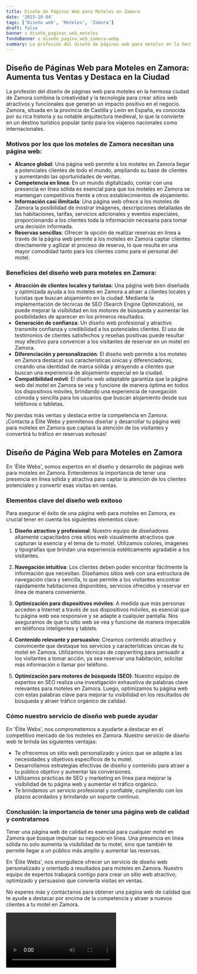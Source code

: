 ```yaml
---
title: Diseño de Páginas Web para Moteles en Zamora
date: '2023-10-04'
tags: ['Diseño web', 'Moteles', 'Zamora']
draft: false
banner : diseño_paginas_web_moteles
fondoBanner : diseño_pagina_web_zamora.webp
summary: La profesión del diseño de páginas web para moteles en la hermosa ciudad de Zamora combina la creatividad y la tecnología para crear sitios web atractivos y funcionales que generan un impacto positivo en el negocio. Zamora, situada en la provincia de Castilla y León en España, es conocida por su rica historia y su notable arquitectura medieval, lo que la convierte en un destino turístico popular tanto para los viajeros nacionales como internacionales.
---
```


## Diseño de Páginas Web para Moteles en Zamora: Aumenta tus Ventas y Destaca en la Ciudad

La profesión del diseño de páginas web para moteles en la hermosa ciudad de Zamora combina la creatividad y la tecnología para crear sitios web atractivos y funcionales que generan un impacto positivo en el negocio. Zamora, situada en la provincia de Castilla y León en España, es conocida por su rica historia y su notable arquitectura medieval, lo que la convierte en un destino turístico popular tanto para los viajeros nacionales como internacionales.

### Motivos por los que los moteles de Zamora necesitan una página web:

- **Alcance global**: Una página web permite a los moteles en Zamora llegar a potenciales clientes de todo el mundo, ampliando su base de clientes y aumentando las oportunidades de ventas.
- **Competencia en línea**: En un mundo digitalizado, contar con una presencia en línea sólida es esencial para que los moteles en Zamora se mantengan competitivos frente a otros establecimientos de alojamiento.
- **Información casi ilimitada**: Una página web ofrece a los moteles de Zamora la posibilidad de mostrar imágenes, descripciones detalladas de las habitaciones, tarifas, servicios adicionales y eventos especiales, proporcionando a los clientes toda la información necesaria para tomar una decisión informada.
- **Reservas sencillas**: Ofrecer la opción de realizar reservas en línea a través de la página web permite a los moteles en Zamora captar clientes directamente y agilizar el proceso de reserva, lo que resulta en una mayor comodidad tanto para los clientes como para el personal del motel.

### Beneficios del diseño web para moteles en Zamora:

- **Atracción de clientes locales y turistas**: Una página web bien diseñada y optimizada ayuda a los moteles en Zamora a atraer a clientes locales y turistas que buscan alojamiento en la ciudad. Mediante la implementación de técnicas de SEO (Search Engine Optimization), se puede mejorar la visibilidad en los motores de búsqueda y aumentar las posibilidades de aparecer en los primeros resultados.
- **Generación de confianza**: Un diseño web profesional y atractivo transmite confianza y credibilidad a los potenciales clientes. El uso de testimonios de clientes satisfechos y reseñas positivas puede resultar muy efectivo para convencer a los visitantes de reservar en un motel en Zamora.
- **Diferenciación y personalización**: El diseño web permite a los moteles en Zamora destacar sus características únicas y diferenciadoras, creando una identidad de marca sólida y atrayendo a clientes que buscan una experiencia de alojamiento especial en la ciudad.
- **Compatibilidad móvil**: El diseño web adaptable garantiza que la página web del motel en Zamora se vea y funcione de manera óptima en todos los dispositivos móviles, brindando una experiencia de navegación cómoda y sencilla para los usuarios que buscan alojamiento desde sus teléfonos o tabletas.

No pierdas más ventas y destaca entre la competencia en Zamora. ¡Contacta a Élite Webs y permítenos diseñar y desarrollar tu página web para moteles en Zamora que captará la atención de los visitantes y convertirá tu tráfico en reservas exitosas!

<GifSeo />

<Cta />

## Diseño de Página Web para Moteles en Zamora

En 'Élite Webs', somos expertos en el diseño y desarrollo de páginas web para moteles en Zamora. Entendemos la importancia de tener una presencia en línea sólida y atractiva para captar la atención de los clientes potenciales y convertir esas visitas en ventas.

### Elementos clave del diseño web exitoso

Para asegurar el éxito de una página web para moteles en Zamora, es crucial tener en cuenta los siguientes elementos clave:

1. **Diseño atractivo y profesional**: Nuestro equipo de diseñadores altamente capacitados crea sitios web visualmente atractivos que capturan la esencia y el tema de tu motel. Utilizamos colores, imágenes y tipografías que brindan una experiencia estéticamente agradable a los visitantes.

2. **Navegación intuitiva**: Los clientes deben poder encontrar fácilmente la información que necesitan. Diseñamos sitios web con una estructura de navegación clara y sencilla, lo que permite a los visitantes encontrar rápidamente habitaciones disponibles, servicios ofrecidos y reservar en línea de manera conveniente.

3. **Optimización para dispositivos móviles**: A medida que más personas acceden a Internet a través de sus dispositivos móviles, es esencial que tu página web sea responsive y se adapte a cualquier pantalla. Nos aseguramos de que tu sitio web se vea y funcione de manera impecable en teléfonos inteligentes y tablets.

4. **Contenido relevante y persuasivo**: Creamos contenido atractivo y convincente que destaque los servicios y características únicas de tu motel en Zamora. Utilizamos técnicas de copywriting para persuadir a los visitantes a tomar acción, ya sea reservar una habitación, solicitar más información o llamar por teléfono.

5. **Optimización para motores de búsqueda (SEO)**: Nuestro equipo de expertos en SEO realiza una investigación exhaustiva de palabras clave relevantes para moteles en Zamora. Luego, optimizamos tu página web con estas palabras clave para mejorar tu visibilidad en los resultados de búsqueda y atraer tráfico orgánico de calidad.

### Cómo nuestro servicio de diseño web puede ayudar

En 'Élite Webs', nos comprometemos a ayudarte a destacar en el competitivo mercado de los moteles en Zamora. Nuestro servicio de diseño web te brinda las siguientes ventajas:

- Te ofrecemos un sitio web personalizado y único que se adapte a las necesidades y objetivos específicos de tu motel.
- Desarrollamos estrategias efectivas de diseño y contenido para atraer a tu público objetivo y aumentar las conversiones.
- Utilizamos prácticas de SEO y marketing en línea para mejorar la visibilidad de tu página web y aumentar el tráfico orgánico.
- Te brindamos un servicio profesional y confiable, cumpliendo con los plazos acordados y brindando un soporte continuo.

### Conclusión: la importancia de tener una página web de calidad y contratarnos

Tener una página web de calidad es esencial para cualquier motel en Zamora que busque impulsar su negocio en línea. Una presencia en línea sólida no solo aumenta la visibilidad de tu motel, sino que también te permite llegar a un público más amplio y aumentar las reservas.

En 'Élite Webs', nos enorgullece ofrecer un servicio de diseño web personalizado y orientado a resultados para moteles en Zamora. Nuestro equipo de expertos trabajará contigo para crear un sitio web atractivo, optimizado y persuasivo que convierta visitas en ventas.

No esperes más y contáctanos para obtener una página web de calidad que te ayude a destacar por encima de la competencia y atraer a nuevos clientes a tu motel en Zamora.

<Video />

<CtaBot job='Moteles' city='Zamora'/>

<Gmaps query='Zamora+españa+maps' />
